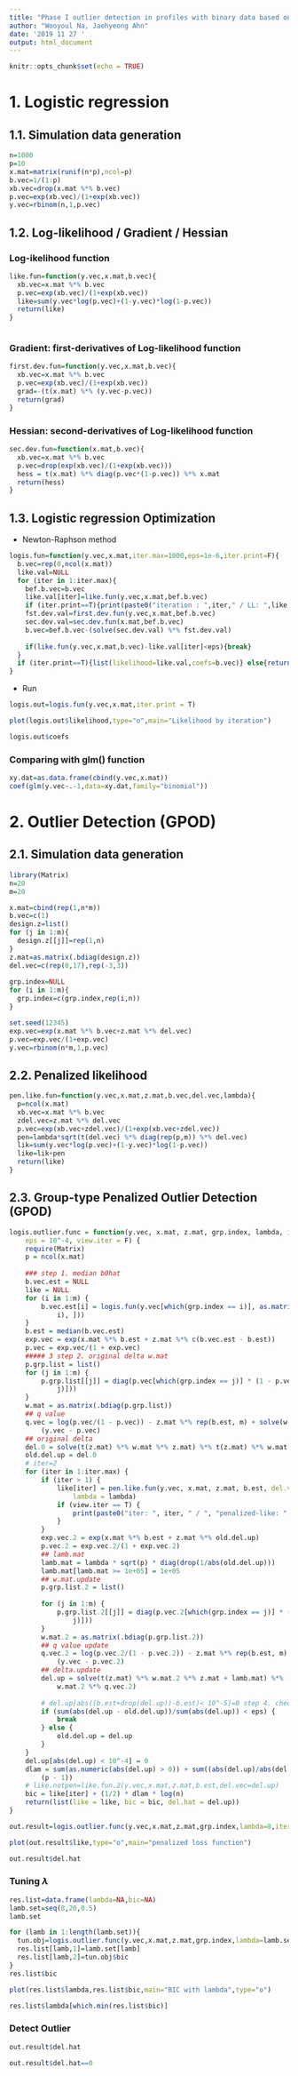 ```yaml
---
title: "Phase I outlier detection in profiles with binary data based on penalized likelihood"
author: "Wooyoul Na, Jaehyeong Ahn"
date: '2019 11 27 '
output: html_document
---
```


```r
knitr::opts_chunk$set(echo = TRUE)
```

# 1. Logistic regression

## 1.1. Simulation data generation
```r
n=1000
p=10
x.mat=matrix(runif(n*p),ncol=p)
b.vec=1/(1:p)
xb.vec=drop(x.mat %*% b.vec)
p.vec=exp(xb.vec)/(1+exp(xb.vec))
y.vec=rbinom(n,1,p.vec)
```

## 1.2. Log-likelihood / Gradient / Hessian

### Log-ikelihood function
```r
like.fun=function(y.vec,x.mat,b.vec){
  xb.vec=x.mat %*% b.vec
  p.vec=exp(xb.vec)/(1+exp(xb.vec))
  like=sum(y.vec*log(p.vec)+(1-y.vec)*log(1-p.vec))
  return(like)
}
```

```r

```


### Gradient: first-derivatives of Log-likelihood function
```r
first.dev.fun=function(y.vec,x.mat,b.vec){
  xb.vec=x.mat %*% b.vec
  p.vec=exp(xb.vec)/(1+exp(xb.vec))
  grad=-(t(x.mat) %*% (y.vec-p.vec))
  return(grad)
}
```

### Hessian: second-derivatives of Log-likelihood function
```r
sec.dev.fun=function(x.mat,b.vec){
  xb.vec=x.mat %*% b.vec
  p.vec=drop(exp(xb.vec)/(1+exp(xb.vec)))
  hess = t(x.mat) %*% diag(p.vec*(1-p.vec)) %*% x.mat
  return(hess)
}
```

## 1.3. Logistic regression Optimization

- Newton-Raphson method
```r
logis.fun=function(y.vec,x.mat,iter.max=1000,eps=1e-6,iter.print=F){
  b.vec=rep(0,ncol(x.mat))
  like.val=NULL
  for (iter in 1:iter.max){
    bef.b.vec=b.vec
    like.val[iter]=like.fun(y.vec,x.mat,bef.b.vec)
    if (iter.print==T){print(paste0("iteration : ",iter," / LL: ",like.val[iter]))}
    fst.dev.val=first.dev.fun(y.vec,x.mat,bef.b.vec)
    sec.dev.val=sec.dev.fun(x.mat,bef.b.vec)
    b.vec=bef.b.vec-(solve(sec.dev.val) %*% fst.dev.val)
    
    if(like.fun(y.vec,x.mat,b.vec)-like.val[iter]<eps){break}
  }
  if (iter.print==T){list(likelihood=like.val,coefs=b.vec)} else{return(drop(b.vec))}
}
```


- Run
```r
logis.out=logis.fun(y.vec,x.mat,iter.print = T)
```


```r
plot(logis.out$likelihood,type="o",main="Likelihood by iteration")
```

```r
logis.out$coefs
```

### Comparing with glm() function
```r
xy.dat=as.data.frame(cbind(y.vec,x.mat))
coef(glm(y.vec~.-1,data=xy.dat,family="binomial"))
```



# 2. Outlier Detection (GPOD)

## 2.1. Simulation data generation
```r
library(Matrix)
n=20
m=20

x.mat=cbind(rep(1,n*m))
b.vec=c(1)
design.z=list()
for (j in 1:m){
  design.z[[j]]=rep(1,n)
}
z.mat=as.matrix(.bdiag(design.z))
del.vec=c(rep(0,17),rep(-3,3))
  
grp.index=NULL
for (i in 1:m){
  grp.index=c(grp.index,rep(i,n))
}

set.seed(12345)
exp.vec=exp(x.mat %*% b.vec+z.mat %*% del.vec)
p.vec=exp.vec/(1+exp.vec)
y.vec=rbinom(n*m,1,p.vec)
```

## 2.2. Penalized likelihood
```r
pen.like.fun=function(y.vec,x.mat,z.mat,b.vec,del.vec,lambda){
  p=ncol(x.mat)
  xb.vec=x.mat %*% b.vec
  zdel.vec=z.mat %*% del.vec
  p.vec=exp(xb.vec+zdel.vec)/(1+exp(xb.vec+zdel.vec))
  pen=lambda*sqrt(t(del.vec) %*% diag(rep(p,m)) %*% del.vec)
  lik=sum(y.vec*log(p.vec)+(1-y.vec)*log(1-p.vec))
  like=lik+pen
  return(like)
}
```

## 2.3. Group-type Penalized Outlier Detection (GPOD)
```r
logis.outlier.func = function(y.vec, x.mat, z.mat, grp.index, lambda, iter.max = 1000, 
    eps = 10^-4, view.iter = F) {
    require(Matrix)
    p = ncol(x.mat)
    
    ### step 1. median b0hat
    b.vec.est = NULL
    like = NULL
    for (i in 1:m) {
        b.vec.est[i] = logis.fun(y.vec[which(grp.index == i)], as.matrix(x.mat[which(grp.index == 
            i), ]))
    }
    b.est = median(b.vec.est)
    exp.vec = exp(x.mat %*% b.est + z.mat %*% c(b.vec.est - b.est))
    p.vec = exp.vec/(1 + exp.vec)
    ##### 3 step 2. original delta w.mat
    p.grp.list = list()
    for (j in 1:m) {
        p.grp.list[[j]] = diag(p.vec[which(grp.index == j)] * (1 - p.vec[which(grp.index == 
            j)]))
    }
    w.mat = as.matrix(.bdiag(p.grp.list))
    ## q value
    q.vec = log(p.vec/(1 - p.vec)) - z.mat %*% rep(b.est, m) + solve(w.mat) %*% 
        (y.vec - p.vec)
    ## original delta
    del.0 = solve(t(z.mat) %*% w.mat %*% z.mat) %*% t(z.mat) %*% w.mat %*% q.vec
    old.del.up = del.0
    # iter=2
    for (iter in 1:iter.max) {
        if (iter > 1) {
            like[iter] = pen.like.fun(y.vec, x.mat, z.mat, b.est, del.vec = old.del.up, 
                lambda = lambda)
            if (view.iter == T) {
                print(paste0("iter: ", iter, " / ", "penalized-like: ", like[iter]))
            }
        }
        exp.vec.2 = exp(x.mat %*% b.est + z.mat %*% old.del.up)
        p.vec.2 = exp.vec.2/(1 + exp.vec.2)
        ## lamb.mat
        lamb.mat = lambda * sqrt(p) * diag(drop(1/abs(old.del.up)))
        lamb.mat[lamb.mat >= 1e+05] = 1e+05
        ## w.mat.update
        p.grp.list.2 = list()
        
        for (j in 1:m) {
            p.grp.list.2[[j]] = diag(p.vec.2[which(grp.index == j)] * (1 - p.vec.2[which(grp.index == 
                j)]))
        }
        w.mat.2 = as.matrix(.bdiag(p.grp.list.2))
        ## q value update
        q.vec.2 = log(p.vec.2/(1 - p.vec.2)) - z.mat %*% rep(b.est, m) + solve(w.mat.2) %*% 
            (y.vec - p.vec.2)
        ## delta.update
        del.up = solve(t(z.mat) %*% w.mat.2 %*% z.mat + lamb.mat) %*% (t(z.mat) %*% 
            w.mat.2 %*% q.vec.2)
        
        # del.up[abs((b.est+drop(del.up))-b.est)< 10^-5]=0 step 4. check convergence
        if (sum(abs(del.up - old.del.up))/sum(abs(del.up)) < eps) {
            break
        } else {
            old.del.up = del.up
        }
    }
    del.up[abs(del.up) < 10^-4] = 0
    dlam = sum(as.numeric(abs(del.up) > 0)) + sum((abs(del.up)/abs(del.0)) * 
        (p - 1))
    # like.notpen=like.fun.2(y.vec,x.mat,z.mat,b.est,del.vec=del.up)
    bic = like[iter] + (1/2) * dlam * log(n)
    return(list(like = like, bic = bic, del.hat = del.up))
}
```

```r
out.result=logis.outlier.func(y.vec,x.mat,z.mat,grp.index,lambda=8,iter.max=1000,eps=10^-4,view.iter=T)
```

```r
plot(out.result$like,type="o",main="penalized loss function")
```

```r
out.result$del.hat
```

### Tuning $\lambda$
```r
res.list=data.frame(lambda=NA,bic=NA)
lamb.set=seq(8,20,0.5)
lamb.set
```

```r
for (lamb in 1:length(lamb.set)){
  tun.obj=logis.outlier.func(y.vec,x.mat,z.mat,grp.index,lambda=lamb.set[lamb],iter.max=1000,eps=10^-4)
  res.list[lamb,1]=lamb.set[lamb]
  res.list[lamb,2]=tun.obj$bic
}
res.list$bic
```

```r
plot(res.list$lambda,res.list$bic,main="BIC with lambda",type="o")
```

```r
res.list$lambda[which.min(res.list$bic)]
```

### Detect Outlier
```r
out.result$del.hat
```

```r
out.result$del.hat==0
```

